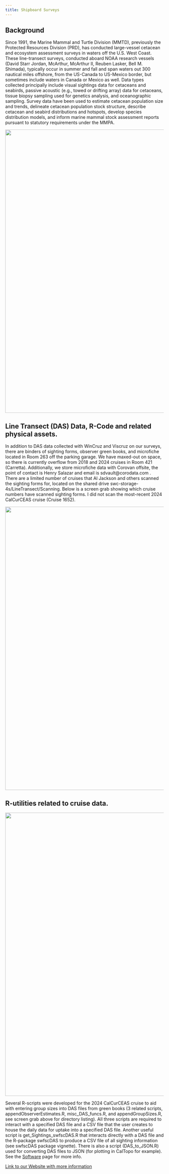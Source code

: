 ```yaml
---
title: Shipboard Surveys
---
```


## Background

Since 1991, the Marine Mammal and Turtle Division (MMTD), previously the Protected Resources Division (PRD), has conducted large-vessel cetacean and ecosystem assessment surveys in waters off the U.S. West Coast. These line-transect surveys, conducted aboard NOAA research vessels (David Starr Jordan, McArthur, McArthur II, Reuben Lasker, Bell M. Shimada), typically occur in summer and fall and span waters out 300 nautical miles offshore, from the US-Canada to US-Mexico border, but sometimes include waters in Canada or Mexico as well. Data types collected principally include visual sightings data for cetaceans and seabirds, passive acoustic (e.g., towed or drifting array) data for cetaceans, tissue biopsy sampling used for genetics analysis, and oceanographic sampling. Survey data have been used to estimate cetacean population size and trends, delineate cetacean population stock structure, describe cetacean and seabird distributions and hotspots, develop species distribution models, and inform marine mammal stock assessment reports pursuant to statutory requirements under the MMPA.

![](images/RV-Data.PNG){width="900"}

## Line Transect (DAS) Data, R-Code and related physical assets.

In addition to DAS data collected with WinCruz and Viscruz on our surveys, there are binders of sighting forms, observer green books, and microfiche located in Room 263 off the parking garage. We have maxed-out on space, so there is currently overflow from 2018 and 2024 cruises in Room 421 (Carretta). Additionally, we store microfiche data with Corovan offsite, the point of contact is Henry Salazar and email is sdvault\@corodata.com . There are a limited number of cruises that Al Jackson and others scanned the sighting forms for, located on the shared drive swc-storage-4s/LineTransect/Scanning. Below is a screen grab showing which cruise numbers have scanned sighting forms. I did not scan the most-recent 2024 CalCurCEAS cruise (Cruise 1652).

![](images/Scanned_RV_Data.PNG){width="900"}

## R-utilities related to cruise data.

![](images/R_utilities.PNG){width="900"}

Several R-scripts were developed for the 2024 CalCurCEAS cruise to aid with entering group sizes into DAS files from green books (3 related scripts, appendObserverEstimates.R, misc_DAS_funcs.R, and appendGroupSizes.R, see screen grab above for directory listing). All three scripts are required to interact with a specified DAS file and a CSV file that the user creates to house the daily data for uptake into a specified DAS file. Another useful script is get_Sightings_swfscDAS.R that interacts directly with a DAS file and the R-package swfscDAS to produce a CSV file of all sighting information (see swfscDAS package vignette). There is also a script (DAS_to_JSON.R) used for converting DAS files to JSON (for plotting in CalTopo for example). See the [Software](https://cmap-swfsc.github.io/CMAP-SWFSC/content/Software.html) page for more info.

[Link to our Website with more information](https://www.fisheries.noaa.gov/west-coast/science-data/ship-based-cetacean-and-ecosystem-assessment-surveys-california-current)
